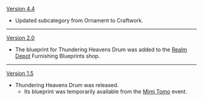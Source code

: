 {{Change History/Header}}
[[Version 4.4]]
* Updated subcategory from Ornament to Craftwork.
----
[[Version 2.0]]
*The blueprint for Thundering Heavens Drum was added to the [[Realm Depot]] Furnishing Blueprints shop.
----
[[Version 1.5]]
*Thundering Heavens Drum was released.
**Its blueprint was temporarily available from the [[Mimi Tomo]] event.